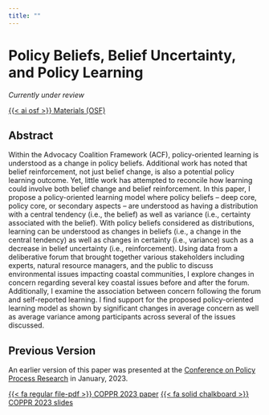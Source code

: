 ```yaml
---
title: ""
---
```


# Policy Beliefs, Belief Uncertainty, and Policy Learning

_Currently under review_ 

<a href="https://osf.io/m9bw7/?view_only=1b413472e8214e0398d9a614bce73b35"><span class="badge bg-primary">{{< ai osf >}} Materials (OSF)</span></a >

## Abstract 
Within the Advocacy Coalition Framework (ACF), policy-oriented learning is understood as a change in policy beliefs. Additional work has noted that belief reinforcement, not just belief change, is also a potential policy learning outcome. Yet, little work has attempted to reconcile how learning could involve both belief change and belief reinforcement. In this paper, I propose a policy-oriented learning model where policy beliefs -- deep core, policy core, or secondary aspects -- are understood as having a distribution with a central tendency (i.e., the belief) as well as variance (i.e., certainty associated with the belief). With policy beliefs considered as distributions, learning can be understood as changes in beliefs (i.e., a change in the central tendency) as well as changes in certainty (i.e., variance) such as a decrease in belief uncertainty (i.e., reinforcement). Using data from a deliberative forum that brought together various stakeholders including experts, natural resource managers, and the public to discuss environmental issues impacting coastal communities, I explore changes in concern regarding several key coastal issues before and after the forum. Additionally, I examine the association between concern following the forum and self-reported learning. I find support for the proposed policy-oriented learning model as shown by significant changes in average concern as well as average variance among participants across several of the issues discussed. 

## Previous Version 
An earlier version of this paper was presented at the [Conference on Policy Process Research](https://publicaffairs.ucdenver.edu/research-and-impact/research-centers/center-for-policy-and-democracy/conference-on-policy-process-research) in January, 2023. 

<div>
<a href="/publications/minipublic-learning/Nowlin-COPPR2023-policy-learning.pdf"><span class="badge bg-primary">{{< fa regular file-pdf >}} COPPR 2023 paper</span></a > 
<a href="/publications/minipublic-learning/Nowlin-COPPR2023.pdf"><span class="badge bg-primary">{{< fa solid chalkboard >}} COPPR 2023 slides</span></a >
</div>
